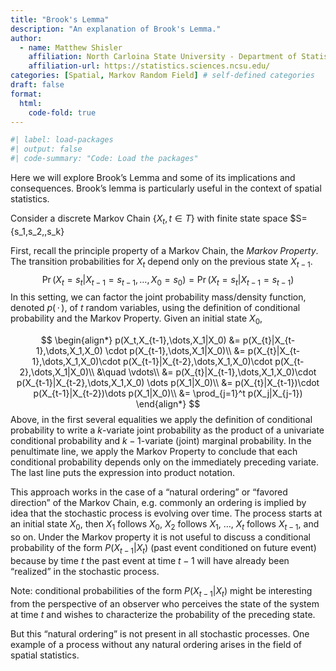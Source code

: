 ```yaml
---
title: "Brook's Lemma"
description: "An explanation of Brook's Lemma."
author:
  - name: Matthew Shisler
    affiliation: North Carloina State University - Department of Statistics
    affiliation-url: https://statistics.sciences.ncsu.edu/ 
categories: [Spatial, Markov Random Field] # self-defined categories
draft: false 
format:
  html: 
    code-fold: true
---
```



```r
#| label: load-packages
#| output: false
#| code-summary: "Code: Load the packages"
```

Here we will explore Brook's Lemma and some of its implications and consequences.
Brook's lemma is particularly useful in the context of spatial statistics.

Consider a discrete Markov Chain $\{X_t, t \in T \}$ with finite state space $S=\{s_1,s_2,\dots,s_k\}

First, recall the principle property of a Markov Chain, the *Markov Property*. The transition probabilities for $X_t$ depend only on the previous state $X_{t-1}$.
$$
\Pr(X_t = s_t|X_{t-1}=s_{t-1},\dots,X_0 = s_0) = \Pr(X_t = s_t|X_{t-1}=s_{t-1})
$$
In this setting, we can factor the joint probability mass/density function, denoted $p(\,\cdot\,)$, of $t$ random variables, using the definition of conditional probability and the Markov Property. Given an initial state $X_0$, 

$$
\begin{align*}
p(X_t,X_{t-1},\dots,X_1|X_0) &= p(X_{t}|X_{t-1},\dots,X_1,X_0) \cdot p(X_{t-1},\dots,X_1|X_0)\\
               &= p(X_{t}|X_{t-1},\dots,X_1,X_0)\cdot p(X_{t-1}|X_{t-2},\dots,X_1,X_0)\cdot p(X_{t-2},\dots,X_1|X_0)\\
               &\quad \vdots\\
               &= p(X_{t}|X_{t-1},\dots,X_1,X_0)\cdot p(X_{t-1}|X_{t-2},\dots,X_1,X_0) \dots p(X_1|X_0)\\
               &= p(X_{t}|X_{t-1})\cdot p(X_{t-1}|X_{t-2})\dots p(X_1|X_0)\\
               &= \prod_{j=1}^t p(X_j|X_{j-1})
\end{align*}
$$
Above, in the first several equalities we apply the definition of conditional probability to write a $k$-variate joint probability as the product of a univariate conditional probability and $k-1$-variate (joint) marginal probability. In the penultimate line, we apply the Markov Property to conclude that each conditional probability depends only on the immediately preceding variate. The last line puts the expression into product notation.

This approach works in the case of a "natural ordering" or "favored direction" of the Markov Chain, e.g. commonly an ordering is implied by idea that the stochastic process is evolving over time. The process starts at an initial state $X_0$, then $X_1$ follows $X_0$, $X_2$ follows $X_1$, ..., $X_t$ follows $X_{t-1}$, and so on. Under the Markov property it is not useful to discuss a conditional probability of the form $P(X_{t-1}|X_t)$ (past event conditioned on future event) because by time $t$ the past event at time $t-1$ will have already been "realized" in the stochastic process. 

Note: conditional probabilities of the form $P(X_{t-1}|X_t)$ might be interesting from the perspective of an observer who perceives the state of the system at time $t$ and wishes to characterize the probability of the preceding state.





But this "natural ordering" is not present in all stochastic processes. One example of a process without any natural ordering arises in the field of spatial statistics.







